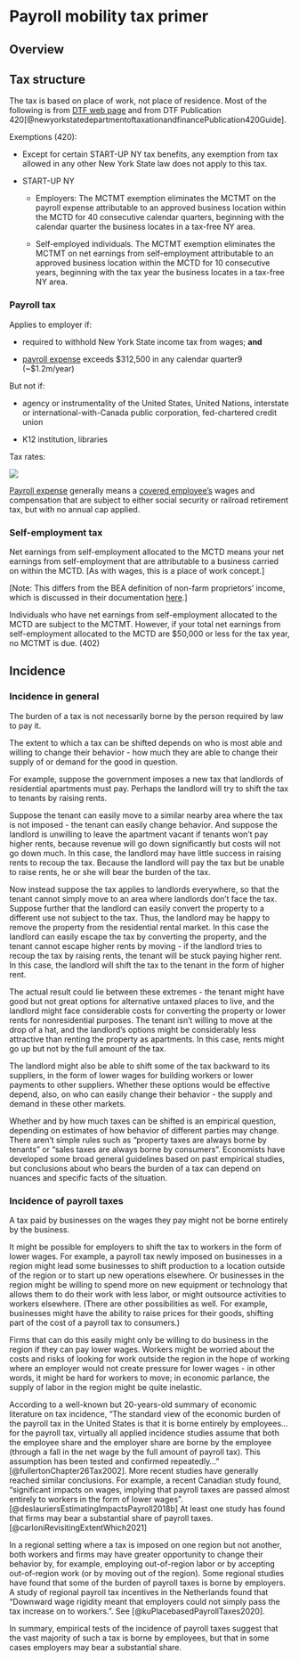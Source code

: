 # Payroll mobility tax primer

## Overview

## Tax structure

The tax is based on place of work, not place of residence. Most of the following is from [DTF web page](https://www.tax.ny.gov/bus/mctmt/emp.htm) and from DTF Publication 420[@newyorkstatedepartmentoftaxationandfinancePublication420Guide].

Exemptions (420):

-   Except for certain START-UP NY tax benefits, any exemption from tax allowed in any other New York State law does not apply to this tax.

-   START-UP NY

    -   Employers: The MCTMT exemption eliminates the MCTMT on the payroll expense attributable to an approved business location within the MCTD for 40 consecutive calendar quarters, beginning with the calendar quarter the business locates in a tax-free NY area.

    -   Self-employed individuals. The MCTMT exemption eliminates the MCTMT on net earnings from self-employment attributable to an approved business location within the MCTD for 10 consecutive years, beginning with the tax year the business locates in a tax-free NY area.

### Payroll tax

Applies to employer if:

-   required to withhold New York State income tax from wages; **and**

-   [payroll expense](https://www.tax.ny.gov/bus/mctmt/def_ps.htm#pe) exceeds \$312,500 in any calendar quarter9 (\~\$1.2m/year)

But not if:

-   agency or instrumentality of the United States, United Nations, interstate or international-with-Canada public corporation, fed-chartered credit union

-   K12 institution, libraries

Tax rates:

![](images/paste-A8A8B028.png)

[Payroll expense](https://www.tax.ny.gov/bus/mctmt/def_ps.htm#pe) generally means a [covered employee's](https://www.tax.ny.gov/bus/mctmt/def_ce.htm#coveredemp "covered employee's") wages and compensation that are subject to either social security or railroad retirement tax, but with no annual cap applied.

### Self-employment tax

Net earnings from self-employment allocated to the MCTD means your net earnings from self-employment that are attributable to a business carried on within the MCTD. \[As with wages, this is a place of work concept.\]

\[Note: This differs from the BEA definition of non-farm proprietors' income, which is discussed in their documentation [here](https://www.bea.gov/resources/methodologies/nipa-handbook/pdf/chapter-11.pdf).\]

Individuals who have net earnings from self-employment allocated to the MCTD are subject to the MCTMT. However, if your total net earnings from self-employment allocated to the MCTD are \$50,000 or less for the tax year, no MCTMT is due. (402)

## Incidence

### Incidence in general

The burden of a tax is not necessarily borne by the person required by law to pay it.

The extent to which a tax can be shifted depends on who is most able and willing to change their behavior - how much they are able to change their supply of or demand for the good in question.

For example, suppose the government imposes a new tax that landlords of residential apartments must pay. Perhaps the landlord will try to shift the tax to tenants by raising rents.

Suppose the tenant can easily move to a similar nearby area where the tax is not imposed - the tenant can easily change behavior. And suppose the landlord is unwilling to leave the apartment vacant if tenants won't pay higher rents, because revenue will go down significantly but costs will not go down much. In this case, the landlord may have little success in raising rents to recoup the tax. Because the landlord will pay the tax but be unable to raise rents, he or she will bear the burden of the tax.

Now instead suppose the tax applies to landlords everywhere, so that the tenant cannot simply move to an area where landlords don't face the tax. Suppose further that the landlord can easily convert the property to a different use not subject to the tax. Thus, the landlord may be happy to remove the property from the residential rental market. In this case the landlord can easily escape the tax by converting the property, and the tenant cannot escape higher rents by moving - if the landlord tries to recoup the tax by raising rents, the tenant will be stuck paying higher rent. In this case, the landlord will shift the tax to the tenant in the form of higher rent.

The actual result could lie between these extremes - the tenant might have good but not great options for alternative untaxed places to live, and the landlord might face considerable costs for converting the property or lower rents for nonresidential purposes. The tenant isn't willing to move at the drop of a hat, and the landlord's options might be considerably less attractive than renting the property as apartments. In this case, rents might go up but not by the full amount of the tax.

The landlord might also be able to shift some of the tax backward to its suppliers, in the form of lower wages for building workers or lower payments to other suppliers. Whether these options would be effective depend, also, on who can easily change their behavior - the supply and demand in these other markets.

Whether and by how much taxes can be shifted is an empirical question, depending on estimates of how behavior of different parties may change. There aren't simple rules such as "property taxes are always borne by tenants" or "sales taxes are always borne by consumers". Economists have developed some broad general guidelines based on past empirical studies, but conclusions about who bears the burden of a tax can depend on nuances and specific facts of the situation.

### Incidence of payroll taxes

A tax paid by businesses on the wages they pay might not be borne entirely by the business.

It might be possible for employers to shift the tax to workers in the form of lower wages. For example, a payroll tax newly imposed on businesses in a region might lead some businesses to shift production to a location outside of the region or to start up new operations elsewhere. Or businesses in the region might be willing to spend more on new equipment or technology that allows them to do their work with less labor, or might outsource activities to workers elsewhere. (There are other possibilities as well. For example, businesses might have the ability to raise prices for their goods, shifting part of the cost of a payroll tax to consumers.)

Firms that can do this easily might only be willing to do business in the region if they can pay lower wages. Workers might be worried about the costs and risks of looking for work outside the region in the hope of working where an employer would not create pressure for lower wages - in other words, it might be hard for workers to move; in economic parlance, the supply of labor in the region might be quite inelastic.

According to a well-known but 20-years-old summary of economic literature on tax incidence, "The standard view of the economic burden of the payroll tax in the United States is that it is borne entirely by employees...for the payroll tax, virtually all applied incidence studies assume that both the employee share and the employer share are borne by the employee (through a fall in the net wage by the full amount of payroll tax). This assumption has been tested and confirmed repeatedly..." [@fullertonChapter26Tax2002]. More recent studies have generally reached similar conclusions. For example, a recent Canadian study found, "significant impacts on wages, implying that payroll taxes are passed almost entirely to workers in the form of lower wages".[@deslauriersEstimatingImpactsPayroll2018b] At least one study has found that firms may bear a substantial share of payroll taxes. [@carloniRevisitingExtentWhich2021]

In a regional setting where a tax is imposed on one region but not another, both workers and firms may have greater opportunity to change their behavior by, for example, employing out-of-region labor or by accepting out-of-region work (or by moving out of the region). Some regional studies have found that some of the burden of payroll taxes is borne by employers. A study of regional payroll tax incentives in the Netherlands found that "Downward wage rigidity meant that employers could not simply pass the tax increase on to workers.". See [@kuPlacebasedPayrollTaxes2020].

In summary, empirical tests of the incidence of payroll taxes suggest that the vast majority of such a tax is borne by employees, but that in some cases employers may bear a substantial share.


